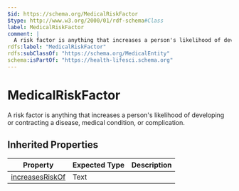 ```yaml
---
$id: https://schema.org/MedicalRiskFactor
$type: http://www.w3.org/2000/01/rdf-schema#Class
label: MedicalRiskFactor
comment: |
  A risk factor is anything that increases a person's likelihood of developing or contracting a disease, medical condition, or complication.
rdfs:label: "MedicalRiskFactor"
rdfs:subClassOf: "https://schema.org/MedicalEntity"
schema:isPartOf: "https://health-lifesci.schema.org"
---
```


# MedicalRiskFactor

A risk factor is anything that increases a person's likelihood of developing or contracting a disease, medical condition, or complication.

## Inherited Properties

| Property | Expected Type | Description |
| --- | --- | --- |
| [increasesRiskOf](https://schema.org/increasesRiskOf) | Text |  |
